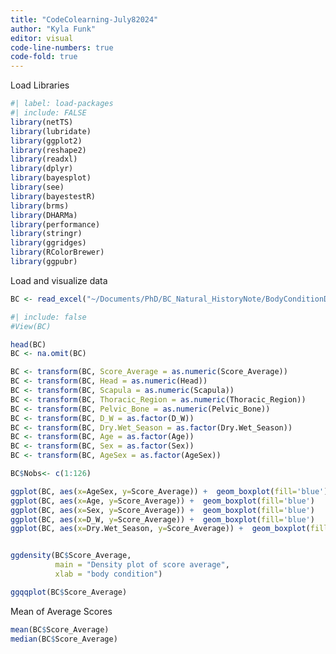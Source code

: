 ```yaml
---
title: "CodeColearning-July82024"
author: "Kyla Funk"
editor: visual
code-line-numbers: true
code-fold: true
---
```


Load Libraries

```r
#| label: load-packages
#| include: FALSE
library(netTS)
library(lubridate)
library(ggplot2)
library(reshape2)
library(readxl)
library(dplyr)
library(bayesplot)
library(see)
library(bayestestR)
library(brms)
library(DHARMa)
library(performance)
library(stringr)
library(ggridges)
library(RColorBrewer)
library(ggpubr)
```

Load and visualize data

```r
BC <- read_excel("~/Documents/PhD/BC_Natural_HistoryNote/BodyConditionDataBook.xlsx")

#| include: false
#View(BC)

head(BC)
BC <- na.omit(BC)

BC <- transform(BC, Score_Average = as.numeric(Score_Average))
BC <- transform(BC, Head = as.numeric(Head))
BC <- transform(BC, Scapula = as.numeric(Scapula))
BC <- transform(BC, Thoracic_Region = as.numeric(Thoracic_Region))
BC <- transform(BC, Pelvic_Bone = as.numeric(Pelvic_Bone))
BC <- transform(BC, D_W = as.factor(D_W))
BC <- transform(BC, Dry.Wet_Season = as.factor(Dry.Wet_Season))
BC <- transform(BC, Age = as.factor(Age))
BC <- transform(BC, Sex = as.factor(Sex))
BC <- transform(BC, AgeSex = as.factor(AgeSex))

BC$Nobs<- c(1:126)

ggplot(BC, aes(x=AgeSex, y=Score_Average)) +  geom_boxplot(fill='blue')
ggplot(BC, aes(x=Age, y=Score_Average)) +  geom_boxplot(fill='blue')
ggplot(BC, aes(x=Sex, y=Score_Average)) +  geom_boxplot(fill='blue')
ggplot(BC, aes(x=D_W, y=Score_Average)) +  geom_boxplot(fill='blue')
ggplot(BC, aes(x=Dry.Wet_Season, y=Score_Average)) +  geom_boxplot(fill='blue')


ggdensity(BC$Score_Average, 
          main = "Density plot of score average",
          xlab = "body condition")

ggqqplot(BC$Score_Average)
```

Mean of Average Scores

```r
mean(BC$Score_Average)
median(BC$Score_Average)


```

```r

```

